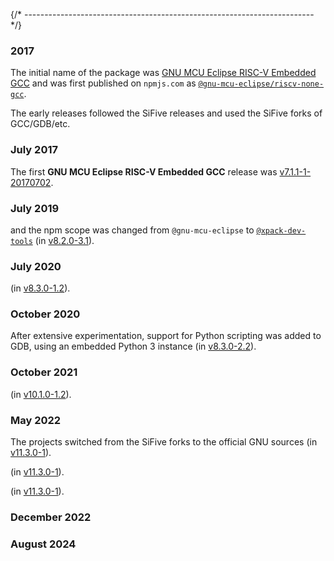 


{/* ------------------------------------------------------------------------ */}

### 2017

The initial name of the package was
[GNU MCU Eclipse RISC-V Embedded GCC](https://github.com/ilg-archived/riscv-none-gcc)
and was first published on `npmjs.com` as
[`@gnu-mcu-eclipse/riscv-none-gcc`](https://www.npmjs.com/package/@gnu-mcu-eclipse/riscv-none-gcc).

The early releases followed the SiFive releases and used the SiFive forks
of GCC/GDB/etc.

### July 2017

The first **GNU MCU Eclipse RISC-V Embedded GCC** release was
[v7.1.1-1-20170702](/blog/2017/07/02/riscv-none-gcc-v7-1-1-1-20170702-released/).

### July 2019

<HistoryRenameXpack/> and the npm scope was changed from `@gnu-mcu-eclipse` to
[`@xpack-dev-tools`](https://www.npmjs.com/package/@xpack-dev-tools/riscv-none-elf-gcc)
(in [v8.2.0-3.1](/blog/2019/07/31/riscv-none-embed-gcc-v8-2-0-3-1-released/)).

### July 2020

<HistoryArmLinuxAdded/> (in [v8.3.0-1.2](/blog/2020/07/04/riscv-none-embed-gcc-v8-3-0-1-2-released/)).

### October 2020

After extensive experimentation, support for Python
scripting was added to GDB, using an embedded Python 3 instance
(in [v8.3.0-2.2](/blog/2020/10/13/riscv-none-embed-gcc-v8-3-0-2-2-released/)).

### October 2021

<HistoryWindowsUcrt/> (in [v10.1.0-1.2](/blog/2021/11/04/riscv-none-embed-gcc-v10-1-0-1-2-released/)).

### May 2022

The projects switched from the SiFive forks to the official GNU sources (in [v11.3.0-1](/blog/2022/05/14/riscv-none-elf-gcc-v11-3-0-1-released/)).

<HistoryAppleSiliconAdded/> (in [v11.3.0-1](/blog/2022/05/14/riscv-none-elf-gcc-v11-3-0-1-released/)).

<History32bitDiscontinued platforms="x86 Windows and x86 GNU/Linux"/> (in [v11.3.0-1](/blog/2022/05/14/riscv-none-elf-gcc-v11-3-0-1-released/)).

### December 2022

<HistoryXBBv5/>

### August 2024

<HistoryRestructuring/>
